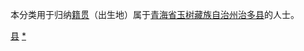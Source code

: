 {{Catnav|頁面分類|各種主題的頁面分類|依中国各省来作的分类|各地中国人|青海人|玉树人}}
{{Catnav|頁面分類|人物|各國人物|中国人|各地中国人|青海人|玉树人}}

本分类用于归纳[[籍贯|籍贯]]（出生地）属于[[青海省|青海省]][[玉树藏族自治州|玉树藏族自治州]][[治多县|治多县]]的人士。

[[Category:玉树人|县]]
[[Category:治多县|*]]